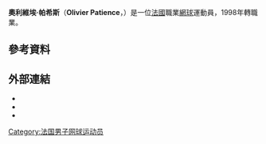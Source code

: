 {{expand|time=2011-02-08}}
{{Infobox 网球
|姓名=Olivier Patience
|照片=Olivier Patience 2007 Australian Open mens doubles R1.jpg
|国籍={{FRA}}
|生年=1980年
|生日=3月25日
|出生地={{FRA}}[[埃夫勒|埃夫勒]]
|居住地={{FRA}}[[布洛涅-比扬古|布洛涅-比扬古]]
|身高=180
|体重=75
|持拍手=右
|反拍=
|转职业年=1998年
|球拍=
|球衣=
|球鞋=
|单打最高排名=87（2004年7月19日）
|双打最高排名=206（2000年7月24日）
|现单打排名=
|现双打排名=
|单打冠军头衔=0
|双打冠军头衔=0
|职业战绩=
|奖金=875,075[[美元|美元]]
|澳网最好成绩=第三輪（2004）
|法网最好成绩=第三輪（2007）
|温网最好成绩=第一輪（2004）
|美网最好成绩=第一輪（2006）
|大满贯个数=
|奥运会最好成绩=
}}

'''奧利維埃·帕希斯'''（'''Olivier Patience'''，{{bd|1980年|3月25日}}）是一位[[法國|法國]]職業[[網球|網球]]運動員，1998年轉職業。

== 參考資料 ==
{{reflist|2}}

== 外部連結 ==
{{Commonscat|Olivier Patience}}
* {{ATP|P488}}
* {{ITF Profile|id=30018557}}
* {{DavisCupplayerlink|30018557}}

{{France-sport-bio-stub}}
{{Tennis-bio-stub}}

{{Authority control}}
{{DEFAULTSORT:Patience, Olivier}}
[[Category:法国男子网球运动员|Category:法国男子网球运动员]]